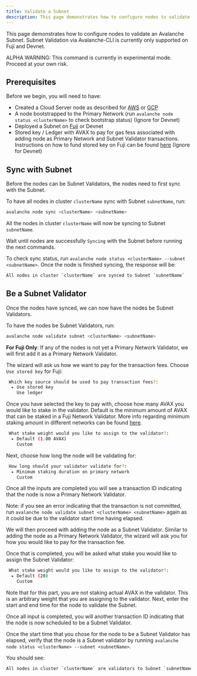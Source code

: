 ```yaml
---
title: Validate a Subnet
description: This page demonstrates how to configure nodes to validate an Avalanche Subnet.
---
```


This page demonstrates how to configure nodes to validate an Avalanche Subnet. Subnet Validation via Avalanche-CLI is currently only supported on Fuji and Devnet.

<Callout type="warn">
ALPHA WARNING: This command is currently in experimental mode. Proceed at your own risk.
</Callout>

## Prerequisites

Before we begin, you will need to have:

- Created a Cloud Server node as described for [AWS](/docs/tooling/create-avalanche-nodes/run-validators-aws) or [GCP](/docs/tooling/create-avalanche-nodes/run-validators-gcp)
- A node bootstrapped to the Primary Network (run `avalanche node status <clusterName>` to check bootstrap status) (Ignore for Devnet)
- Deployed a Subnet on [Fuji](/docs/subnets/deploy-a-subnet/fuji-testnet) or Devnet
- Stored key / Ledger with AVAX to pay for gas fess associated with adding node as Primary Network and Subnet Validator transactions. Instructions on how to fund stored key on Fuji can be found [here](/docs/subnets/deploy-a-subnet/fuji-testnet#funding-the-key) (Ignore for Devnet)

Sync with Subnet[​](#sync-with-subnet "Direct link to heading")
---------------------------------------------------------------

Before the nodes can be Subnet Validators, the nodes need to first sync with the Subnet.

To have all nodes in cluster `clusterName` sync with Subnet `subnetName`, run:

```bash
avalanche node sync <clusterName> <subnetName>
```

All the nodes in cluster `clusterName` will now be syncing to Subnet `subnetName`.

Wait until nodes are successfully `Syncing` with the Subnet before running the next commands.

To check sync status, run `avalanche node status <clusterName> --subnet <subnetName>`. Once the node is finished syncing, the response will be:

```bash
All nodes in cluster `clusterName` are synced to Subnet `subnetName`
```

Be a Subnet Validator[​](#be-a-subnet-validator "Direct link to heading")
-------------------------------------------------------------------------

Once the nodes have synced, we can now have the nodes be Subnet Validators.

To have the nodes be Subnet Validators, run:

```bash
avalanche node validate subnet <clusterName> <subnetName>
```

**For Fuji Only**: If any of the nodes is not yet a Primary Network Validator, we will first add it as a Primary Network Validator.

The wizard will ask us how we want to pay for the transaction fees. Choose `Use stored key` for Fuji:

```bash
 Which key source should be used to pay transaction fees?:
  ▸ Use stored key
    Use ledger
```

Once you have selected the key to pay with, choose how many AVAX you would like to stake in the validator. Default is the minimum amount of AVAX that can be staked in a Fuji Network Validator. More info regarding minimum staking amount in different networks can be found [here](/docs/nodes/validate/how-to-stake#fuji-testnet).

```bash
 What stake weight would you like to assign to the validator?:
  ▸ Default (1.00 AVAX)
    Custom
```

Next, choose how long the node will be validating for:

```bash
 How long should your validator validate for?:
  ▸ Minimum staking duration on primary network
    Custom
```

Once all the inputs are completed you will see a transaction ID indicating that the node is now a Primary Network Validator.

Note: if you see an error indicating that the transaction is not committed, run `avalanche node validate subnet <clusterName> <subnetName>` again as it could be due to the validator start time having elapsed.

We will then proceed with adding the node as a Subnet Validator. Similar to adding the node as a Primary Network Validator, the wizard will ask you for how you would like to pay for the transaction fee.

Once that is completed, you will be asked what stake you would like to assign the Subnet Validator:

```bash
 What stake weight would you like to assign to the validator?:
  ▸ Default (20)
    Custom
```

Note that for this part, you are not staking actual AVAX in the validator. This is an arbitrary weight that you are assigning to the validator. Next, enter the start and end time for the node to validate the Subnet.

Once all input is completed, you will another transaction ID indicating that the node is now scheduled to be a Subnet Validator.

Once the start time that you chose for the node to be a Subnet Validator has elapsed, verify that the node is a Subnet validator by running `avalanche node status <clusterName> --subnet <subnetName>`.

You should see:

```bash
All nodes in cluster `clusterName` are validators to Subnet `subnetName`
```
